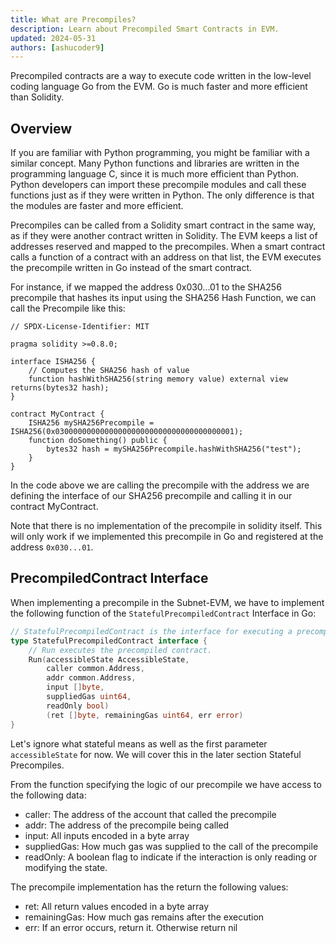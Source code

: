 ```yaml
---
title: What are Precompiles?
description: Learn about Precompiled Smart Contracts in EVM.
updated: 2024-05-31
authors: [ashucoder9]
---
```


Precompiled contracts are a way to execute code written in the low-level coding language Go from the EVM. Go is much faster and more efficient than Solidity.

## Overview

If you are familiar with Python programming, you might be familiar with a similar concept. Many Python functions and libraries are written in the programming language C, since it is much more efficient than Python. Python developers can import these precompile modules and call these functions just as if they were written in Python. The only difference is that the modules are faster and more efficient.

Precompiles can be called from a Solidity smart contract in the same way, as if they were another contract written in Solidity. The EVM keeps a list of addresses reserved and mapped to the precompiles. When a smart contract calls a function of a contract with an address on that list, the EVM executes the precompile written in Go instead of the smart contract.

For instance, if we mapped the address 0x030...01 to the SHA256 precompile that hashes its input using the SHA256 Hash Function, we can call the Precompile like this:

```solidity
// SPDX-License-Identifier: MIT

pragma solidity >=0.8.0;

interface ISHA256 {
    // Computes the SHA256 hash of value
    function hashWithSHA256(string memory value) external view returns(bytes32 hash);
}

contract MyContract {  
    ISHA256 mySHA256Precompile = ISHA256(0x0300000000000000000000000000000000000001);
    function doSomething() public {
        bytes32 hash = mySHA256Precompile.hashWithSHA256("test");
    }
}
```

In the code above we are calling the precompile with the address we are defining the interface of our SHA256 precompile and calling it in our contract MyContract.

Note that there is no implementation of the precompile in solidity itself. This will only work if we implemented this precompile in Go and registered at the address `0x030...01`.

## PrecompiledContract Interface

When implementing a precompile in the Subnet-EVM, we have to implement the following function of the `StatefulPrecompiledContract` Interface in Go:

```go
// StatefulPrecompiledContract is the interface for executing a precompiled contract
type StatefulPrecompiledContract interface {
    // Run executes the precompiled contract.
    Run(accessibleState AccessibleState, 
        caller common.Address, 
        addr common.Address, 
        input []byte, 
        suppliedGas uint64, 
        readOnly bool) 
        (ret []byte, remainingGas uint64, err error)
}
```

Let's ignore what stateful means as well as the first parameter `accessibleState` for now. We will cover this in the later section Stateful Precompiles.

From the function specifying the logic of our precompile we have access to the following data:

- caller: The address of the account that called the precompile
- addr: The address of the precompile being called
- input: All inputs encoded in a byte array
- suppliedGas: How much gas was supplied to the call of the precompile
- readOnly: A boolean flag to indicate if the interaction is only reading or modifying the state.

The precompile implementation has the return the following values:

- ret: All return values encoded in a byte array
- remainingGas: How much gas remains after the execution
- err: If an error occurs, return it. Otherwise return nil 
